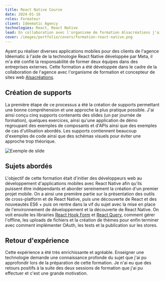 ```yaml
---
title: React Native Course
date: 2024-01-16
roles: Formateur
client: Idéematic Agency
technologies: React, React Native
lead: En collaboration avec l'organisme de formation Alsacréations j'ai eu l'opportunité d'avoir une première expérience dans la formation avec comme sujet React Native.
cover: /images/portfolio/covers/formation-react-native.png
---
```


Ayant pu réaliser diverses applications mobiles pour des clients de l'agence Idéematic à l'aide de la technologie React Native développée par Meta, il m'a été confié la responsabilité de former deux équipes dans des entreprises externes. Cette formation a été développée dans le cadre de la collaboration de l'agence avec l'organisme de formation et concepteur de sites web [Alsacréations](https://www.alsacreations.com/).

## Création de supports

La première étape de ce processus a été la création de supports permettant une bonne compréhension et une approche la plus pratique possible. J'ai ainsi conçu cinq supports contenants des slides (un par journée de formation), quelques exercices, ainsi qu'une application de démo regroupant des exemples de composants et d'APIs ainsi que des exemples de cas d'utilisation abordés. Les supports contiennent beaucoup d'exemples de code ainsi que des schémas visuels pour éviter une approche trop théorique.

![Exemple de slide](/images/portfolio/formation-react-native/slide@1x.png)

## Sujets abordés

L'objectif de cette formation était d'initier des développeurs web au développement d'applications mobiles avec React Native afin qu'ils puissent être indépendants et aborder sereinement la création d'un premier projet mobile.
On a ainsi une première partie sur la présentation des outils de cross-platform et de React Native, puis une découverte de React et des nouveautés ES6 + puis on rentre dans la vif du sujet avec la mise en place de l'environnement de développement et la découverte de React Native. On voit ensuite les librairies [React Hook Form](https://react-hook-form.com/) et [React Query](https://tanstack.com/query/latest), comment gérer l'offline, les uploads de fichiers et la création de thèmes pour enfin terminer avec comment implémenter OAuth, les tests et la publication sur les stores.

## Retour d'expérience

Cette expérience a été très enrichissante et agréable. Enseigner une technologie demande une connaissance profonde du sujet que j'ai pu approfondir lors de la préparation de cette formation. Je n'ai eu que des retours positifs à la suite des deux sessions de formation que j'ai pu effectuer et c'est une grande motivation.